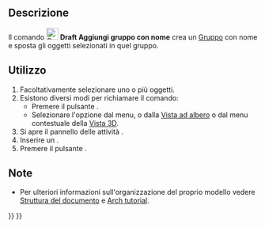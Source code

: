 <languages/>

<div class="mw-translate-fuzzy">
{{Docnav/it
|[[Draft_LayerManager/it|Gestore livelli]]
|[[Draft_AddToGroup/it|Sposta nel gruppo]]
|[[Draft_Workbench/it|Draft]]
|IconL=Draft_LayerManager.svg
|IconR=Draft_AddToGroup.svg
|IconC=Workbench_Draft.svg
}}
</div>

<div class="mw-translate-fuzzy">
{{GuiCommand/it
|Name=Draft AddNamedGroup
|Name=Draft Aggiungi gruppo con nome
|MenuLocation=Utilità → Aggiungi un nuovo gruppo con nome
|Workbenches=[[Draft_Workbench/it|Draft]]
|Shortcut=
|Version=0.20
|SeeAlso=[[Std_Group/it|Gruppo]], [[Draft_AddToGroup/it|Draft Sposta nel gruppo]], [[Draft_AutoGroup/it|Draft Gruppo automatico]]
}}
</div>

<span id="Description"></span>
== Descrizione ==

<div class="mw-translate-fuzzy">
Il comando [[Image:Draft_AddNamedGroup.svg|24px]] '''Draft Aggiungi gruppo con nome''' crea un [[Std_Group/it|Gruppo]] con nome e sposta gli oggetti selezionati in quel gruppo.
</div>

<span id="Usage"></span>
== Utilizzo ==

<div class="mw-translate-fuzzy">
# Facoltativamente selezionare uno o più oggetti.
# Esistono diversi modi per richiamare il comando:
#* Premere il pulsante {{Button|[[Image:Draft_AddNamedGroup.svg|16px]] [[Draft_AddNamedGroup/it|Aggiungi un nuovo gruppo con nome]]}}.
#* Selezionare l'opzione {{MenuCommand|Utilità → [[Image:Draft_AddNamedGroup.svg|16px]] Aggiungi un nuovo gruppo con nome}} dal menu, o dalla [[Tree_view/it|Vista ad albero]] o dal menu contestuale della [[3D_view/it|Vista 3D]].
# Si apre il pannello delle attività {{MenuCommand|Aggiungi gruppo}}.
# Inserire un {{MenuCommand|Nome gruppo}}.
# Premere il pulsante {{Button|OK}}.
</div>

<span id="Notes"></span>
== Note ==

* Per ulteriori informazioni sull'organizzazione del proprio modello vedere [[Document_structure/it|Struttura del documento]] e [[Arch_tutorial/it#Organizzare_il_modello/it|Arch tutorial]].


<div class="mw-translate-fuzzy">
{{Docnav/it
|[[Draft_LayerManager/it|Gestore livelli]]
|[[Draft_AddToGroup/it|Sposta nel gruppo]]
|[[Draft_Workbench/it|Draft]]
|IconL=Draft_LayerManager.svg
|IconR=Draft_AddToGroup.svg
|IconC=Workbench_Draft.svg
}}
</div>

{{Draft Tools navi{{#translation:}}}}
{{Userdocnavi{{#translation:}}}}